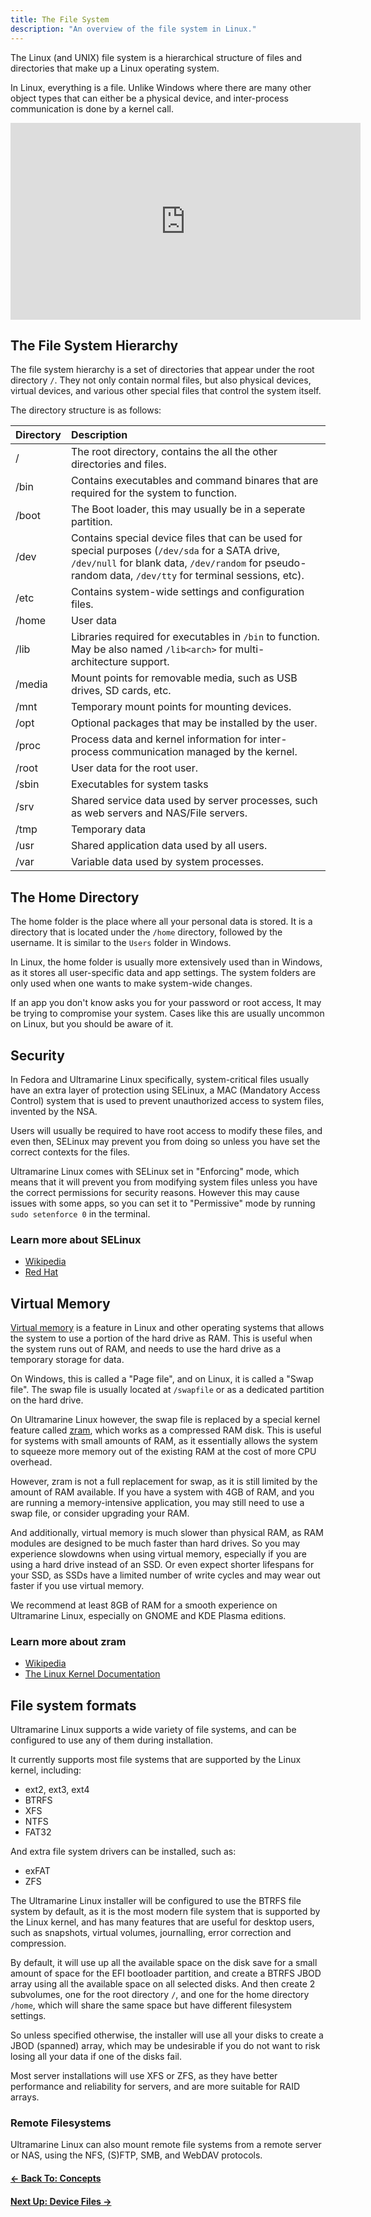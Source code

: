 ```yaml
---
title: The File System
description: "An overview of the file system in Linux."
---
```



The Linux (and UNIX) file system is a hierarchical structure of files and directories that make up a Linux operating system.

In Linux, everything is a file. Unlike Windows where there are many other object types that can either be a physical device, and inter-process communication is done by a kernel call.

<Alert type="info">
  <iframe
    width="560"
    height="315"
    src="https://www.youtube-nocookie.com/embed/42iQKuQodW4?si=YYFew-wjeF6IHXa0"
    title="YouTube video player"
    frameborder="0"
    allow="accelerometer; autoplay; clipboard-write; encrypted-media; gyroscope; picture-in-picture; web-share"
    allowfullscreen
  ></iframe>
</Alert>

## The File System Hierarchy

The file system hierarchy is a set of directories that appear under the root directory `/`. They not only contain normal files, but also physical devices, virtual devices, and various other special files that control the system itself.

The directory structure is as follows:

| Directory | Description                                                                                                                                                                                                 |
| :-------- | :---------------------------------------------------------------------------------------------------------------------------------------------------------------------------------------------------------- |
| /         | The root directory, contains the all the other directories and files.                                                                                                                                       |
| /bin      | Contains executables and command binares that are required for the system to function.                                                                                                                      |
| /boot     | The Boot loader, this may usually be in a seperate partition.                                                                                                                                               |
| /dev      | Contains special device files that can be used for special purposes (`/dev/sda` for a SATA drive, `/dev/null` for blank data, `/dev/random` for pseudo-random data, `/dev/tty` for terminal sessions, etc). |
| /etc      | Contains system-wide settings and configuration files.                                                                                                                                                      |
| /home     | User data                                                                                                                                                                                                   |
| /lib      | Libraries required for executables in `/bin` to function. May be also named `/lib<arch>` for multi-architecture support.                                                                                    |
| /media    | Mount points for removable media, such as USB drives, SD cards, etc.                                                                                                                                        |
| /mnt      | Temporary mount points for mounting devices.                                                                                                                                                                |
| /opt      | Optional packages that may be installed by the user.                                                                                                                                                        |
| /proc     | Process data and kernel information for inter-process communication managed by the kernel.                                                                                                                  |
| /root     | User data for the root user.                                                                                                                                                                                |
| /sbin     | Executables for system tasks                                                                                                                                                                                |
| /srv      | Shared service data used by server processes, such as web servers and NAS/File servers.                                                                                                                     |
| /tmp      | Temporary data                                                                                                                                                                                              |
| /usr      | Shared application data used by all users.                                                                                                                                                                  |
| /var      | Variable data used by system processes.                                                                                                                                                                     |

## The Home Directory

The home folder is the place where all your personal data is stored. It is a directory that is located under the `/home` directory, followed by the username. It is similar to the `Users` folder in Windows.

In Linux, the home folder is usually more extensively used than in Windows, as it stores all user-specific data and app settings. The system folders are only used when one wants to make system-wide changes.

<Alert type="warning">
  If an app you don't know asks you for your password or root access, It may be
  trying to compromise your system. Cases like this are usually uncommon on
  Linux, but you should be aware of it.
</Alert>

## Security

In Fedora and Ultramarine Linux specifically, system-critical files usually have an extra layer of protection using SELinux, a MAC (Mandatory Access Control) system that is used to prevent unauthorized access to system files, invented by the NSA.

Users will usually be required to have root access to modify these files, and even then, SELinux may prevent you from doing so unless you have set the correct contexts for the files.

Ultramarine Linux comes with SELinux set in "Enforcing" mode, which means that it will prevent you from modifying system files unless you have the correct permissions for security reasons. However this may cause issues with some apps, so you can set it to "Permissive" mode by running `sudo setenforce 0` in the terminal.

<Alert type="info">
  <div>
    <h3>Learn more about SELinux</h3>
    <ul>
      <li>
        <a href="https://en.wikipedia.org/wiki/Security-Enhanced_Linux">
          Wikipedia
        </a>
      </li>
      <li>
        <a href="https://www.redhat.com/en/topics/linux/what-is-selinux">
          Red Hat
        </a>
      </li>
    </ul>
  </div>
</Alert>

## Virtual Memory

[Virtual memory](https://en.wikipedia.org/wiki/Virtual_memory) is a feature in Linux and other operating systems that allows the system to use a portion of the hard drive as RAM. This is useful when the system runs out of RAM, and needs to use the hard drive as a temporary storage for data.

On Windows, this is called a "Page file", and on Linux, it is called a "Swap file". The swap file is usually located at `/swapfile` or as a dedicated partition on the hard drive.

On Ultramarine Linux however, the swap file is replaced by a special kernel feature called [zram](https://en.wikipedia.org/wiki/Zram), which works as a compressed RAM disk.
This is useful for systems with small amounts of RAM, as it essentially allows the system to squeeze more memory out of the existing RAM at the cost of more CPU overhead.

However, zram is not a full replacement for swap, as it is still limited by the amount of RAM available. If you have a system with 4GB of RAM, and you are running a memory-intensive application, you may still need to use a swap file, or consider upgrading your RAM.

And additionally, virtual memory is much slower than physical RAM, as RAM modules are designed to be much faster than hard drives. So you may experience slowdowns when using virtual memory, especially if you are using a hard drive instead of an SSD.
Or even expect shorter lifespans for your SSD, as SSDs have a limited number of write cycles and may wear out faster if you use virtual memory.

We recommend at least 8GB of RAM for a smooth experience on Ultramarine Linux, especially on GNOME and KDE Plasma editions.

<Alert type="info">
  <div>
    <h3>Learn more about zram</h3>
    <ul>
      <li>
        <a href="https://en.wikipedia.org/wiki/Zram">Wikipedia</a>
      </li>
      <li>
        <a href="https://www.kernel.org/doc/html/latest/admin-guide/blockdev/zram.html">
          The Linux Kernel Documentation
        </a>
      </li>
    </ul>
  </div>
</Alert>

## File system formats

Ultramarine Linux supports a wide variety of file systems, and can be configured to use any of them during installation.

It currently supports most file systems that are supported by the Linux kernel, including:

- ext2, ext3, ext4
- BTRFS
- XFS
- NTFS
- FAT32

And extra file system drivers can be installed, such as:

- exFAT
- ZFS

The Ultramarine Linux installer will be configured to use the BTRFS file system by default, as it is the most modern file system that is supported by the Linux kernel, and has many features that are useful for desktop users, such as snapshots, virtual volumes, journalling, error correction and compression.

By default, it will use up all the available space on the disk save for a small amount of space for the EFI bootloader partition, and create a BTRFS JBOD array using all the available space on all selected disks.
And then create 2 subvolumes, one for the root directory `/`, and one for the home directory `/home`, which will share the same space but have different filesystem settings.

So unless specified otherwise, the installer will use all your disks to create a JBOD (spanned) array, which may be undesirable if you do not want to risk losing all your data if one of the disks fail.

Most server installations will use XFS or ZFS, as they have better performance and reliability for servers, and are more suitable for RAID arrays.

### Remote Filesystems

Ultramarine Linux can also mount remote file systems from a remote server or NAS, using the NFS, (S)FTP, SMB, and WebDAV protocols.

#### [← Back To: Concepts](overview)

#### [Next Up: Device Files →](devicefiles)
